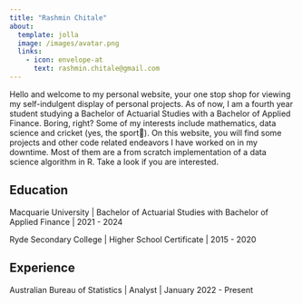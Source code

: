 ```yaml
---
title: "Rashmin Chitale"
about:
  template: jolla
  image: /images/avatar.png
  links:
    - icon: envelope-at
      text: rashmin.chitale@gmail.com
---
```



Hello and welcome to my personal website, your one stop shop for viewing my self-indulgent display of personal projects. As of now, I am a fourth year student studying a Bachelor of Actuarial Studies with a Bachelor of Applied Finance. Boring, right? Some of my interests include mathematics, data science and cricket (yes, the sport🏏). On this website, you will find some projects and other code related endeavors I have worked on in my downtime. Most of them are a from scratch implementation of a data science algorithm in R. Take a look if you are interested.

## Education

Macquarie University | Bachelor of Actuarial Studies with Bachelor of Applied Finance | 2021 - 2024

Ryde Secondary College | Higher School Certificate | 2015 - 2020

## Experience

Australian Bureau of Statistics | Analyst | January 2022 - Present
